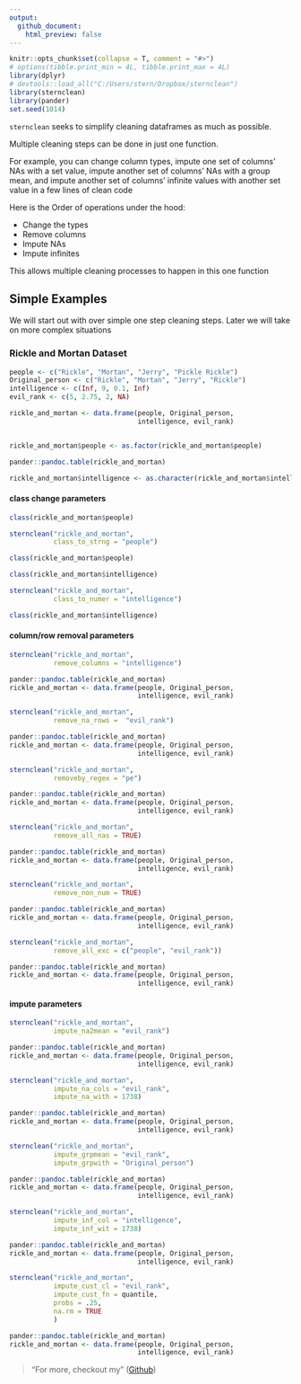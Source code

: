 ```yaml
---
output:
  github_document:
    html_preview: false
---
```


```r
knitr::opts_chunk$set(collapse = T, comment = "#>")
# options(tibble.print_min = 4L, tibble.print_max = 4L)
library(dplyr)
# devtools::load_all("C:/Users/stern/Dropbox/sternclean")
library(sternclean)
library(pander)
set.seed(1014)
```


`sternclean` seeks to simplify cleaning dataframes as much as
possible.

Multiple cleaning steps can be done in just one function.

For example,
you can change column types, impute one set of columns' NAs with 
a set value, impute another set of columns' NAs with a group mean, and
impute another set of columns' infinite values with another set value
in a few lines of clean code

Here is the Order of operations under the hood: 


- Change the types
- Remove columns
- Impute NAs
- Impute infinites

This allows multiple cleaning processes to happen in this one function


## Simple Examples
We will start out with over simple one step cleaning steps. Later we will take on more complex situations

### Rickle and Mortan Dataset

```r

people <- c("Rickle", "Mortan", "Jerry", "Pickle Rickle")
Original_person <- c("Rickle", "Mortan", "Jerry", "Rickle")
intelligence <- c(Inf, 9, 0.1, Inf)
evil_rank <- c(5, 2.75, 2, NA)

rickle_and_mortan <- data.frame(people, Original_person,
                                intelligence, evil_rank)


rickle_and_mortan$people <- as.factor(rickle_and_mortan$people)

pander::pandoc.table(rickle_and_mortan)

rickle_and_mortan$intelligence <- as.character(rickle_and_mortan$intelligence)
```

#### class change parameters
```r
class(rickle_and_mortan$people)

sternclean("rickle_and_mortan",
           class_to_strng = "people")

class(rickle_and_mortan$people)

```


```r
class(rickle_and_mortan$intelligence)

sternclean("rickle_and_mortan",
           class_to_numer = "intelligence")

class(rickle_and_mortan$intelligence)

```

#### column/row removal parameters

```r
sternclean("rickle_and_mortan",
           remove_columns = "intelligence")

```

```r
pander::pandoc.table(rickle_and_mortan)
rickle_and_mortan <- data.frame(people, Original_person,
                                intelligence, evil_rank)

```

```r
sternclean("rickle_and_mortan",
           remove_na_rows =  "evil_rank")

```

```r
pander::pandoc.table(rickle_and_mortan)
rickle_and_mortan <- data.frame(people, Original_person,
                                intelligence, evil_rank)

```

```r
sternclean("rickle_and_mortan",
           removeby_regex = "pe")

```

```r
pander::pandoc.table(rickle_and_mortan)
rickle_and_mortan <- data.frame(people, Original_person,
                                intelligence, evil_rank)

```

```r
sternclean("rickle_and_mortan",
           remove_all_nas = TRUE)

```

```r
pander::pandoc.table(rickle_and_mortan)
rickle_and_mortan <- data.frame(people, Original_person,
                                intelligence, evil_rank)

```

```r
sternclean("rickle_and_mortan",
           remove_non_num = TRUE)

```

```r
pander::pandoc.table(rickle_and_mortan)
rickle_and_mortan <- data.frame(people, Original_person,
                                intelligence, evil_rank)

```

```r
sternclean("rickle_and_mortan",
           remove_all_exc = c("people", "evil_rank"))

```

```r
pander::pandoc.table(rickle_and_mortan)
rickle_and_mortan <- data.frame(people, Original_person,
                                intelligence, evil_rank)

```

#### impute parameters

```r
sternclean("rickle_and_mortan",
           impute_na2mean = "evil_rank")

```

```r
pander::pandoc.table(rickle_and_mortan)
rickle_and_mortan <- data.frame(people, Original_person,
                                intelligence, evil_rank)

```
```r
sternclean("rickle_and_mortan",
           impute_na_cols = "evil_rank",
           impute_na_with = 1738)

```

```r
pander::pandoc.table(rickle_and_mortan)
rickle_and_mortan <- data.frame(people, Original_person,
                                intelligence, evil_rank)

```

```r
sternclean("rickle_and_mortan",
           impute_grpmean = "evil_rank",
           impute_grpwith = "Original_person")

```

```r
pander::pandoc.table(rickle_and_mortan)
rickle_and_mortan <- data.frame(people, Original_person,
                                intelligence, evil_rank)

```
```r
sternclean("rickle_and_mortan",
           impute_inf_col = "intelligence",
           impute_inf_wit = 1738)

```

```r
pander::pandoc.table(rickle_and_mortan)
rickle_and_mortan <- data.frame(people, Original_person,
                                intelligence, evil_rank)

```

```r
sternclean("rickle_and_mortan",
           impute_cust_cl = "evil_rank",
           impute_cust_fn = quantile,
           probs = .25,
           na.rm = TRUE
           )

```

```r
pander::pandoc.table(rickle_and_mortan)
rickle_and_mortan <- data.frame(people, Original_person,
                                intelligence, evil_rank)

```




> "For more, checkout my "
([Github](https://github.com/basketballbeane))
